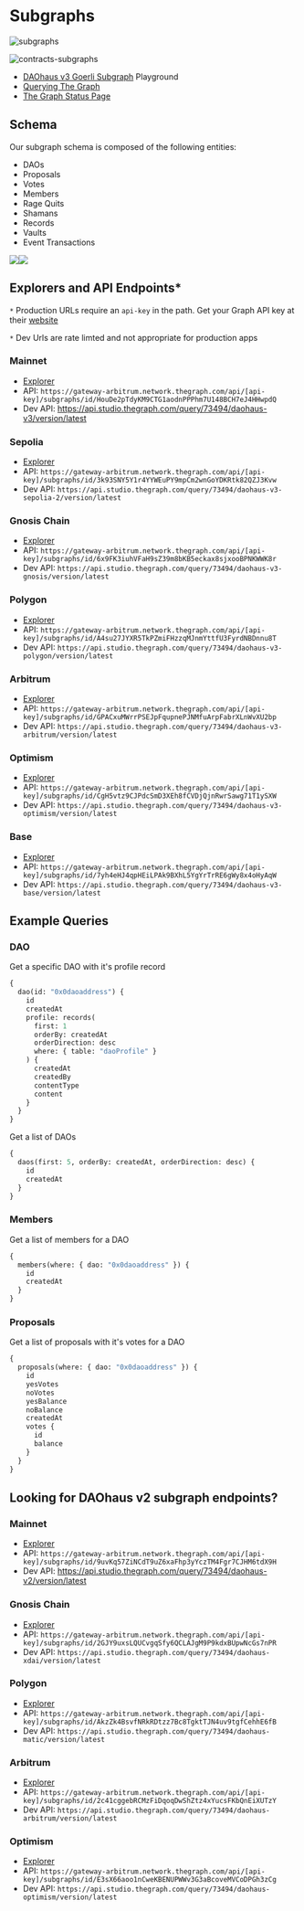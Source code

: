 # Subgraphs

![subgraphs](https://github.com/HausDAO/monorepo/assets/522182/fae38f9a-0b29-45a2-846d-49ea2072f1be)

![contracts-subgraphs](https://github.com/HausDAO/monorepo/assets/522182/b8ffd507-cb9e-4dd7-aaed-c3b40c0c6074)

- [DAOhaus v3 Goerli Subgraph](https://thegraph.com/hosted-service/subgraph/hausdao/daohaus-v3-goerli) Playground
- [Querying The Graph](https://thegraph.com/docs/en/querying/querying-the-graph/)
- [The Graph Status Page](https://status.thegraph.com)

## Schema

Our subgraph schema is composed of the following entities:

- DAOs
- Proposals
- Votes
- Members
- Rage Quits
- Shamans
- Records
- Vaults
- Event Transactions

![](https://hackmd.io/_uploads/ry-L28kJT.png)![](https://hackmd.io/_uploads/r1x8EqVUJa.jpg)

## Explorers and API Endpoints\*

`*` Production URLs require an `api-key` in the path. Get your Graph API key at their [website](https://thegraph.com/studio/)

`*` Dev Urls are rate limted and not appropriate for production apps

### Mainnet

- [Explorer](https://thegraph.com/explorer/subgraphs/HouDe2pTdyKM9CTG1aodnPPPhm7U148BCH7eJ4HHwpdQ?view=Overview&chain=arbitrum-one)
- API: `https://gateway-arbitrum.network.thegraph.com/api/[api-key]/subgraphs/id/HouDe2pTdyKM9CTG1aodnPPPhm7U148BCH7eJ4HHwpdQ`
- Dev API: https://api.studio.thegraph.com/query/73494/daohaus-v3/version/latest

### Sepolia

- [Explorer](https://thegraph.com/explorer/subgraphs/3k93SNY5Y1r4YYWEuPY9mpCm2wnGoYDKRtk82QZJ3Kvw?view=Overview&chain=arbitrum-one)
- API: `https://gateway-arbitrum.network.thegraph.com/api/[api-key]/subgraphs/id/3k93SNY5Y1r4YYWEuPY9mpCm2wnGoYDKRtk82QZJ3Kvw`
- Dev API: `https://api.studio.thegraph.com/query/73494/daohaus-v3-sepolia-2/version/latest`

### Gnosis Chain

- [Explorer](https://thegraph.com/explorer/subgraphs/6x9FK3iuhVFaH9sZ39m8bKB5eckax8sjxooBPNKWWK8r?view=Overview&chain=arbitrum-one)
- API: `https://gateway-arbitrum.network.thegraph.com/api/[api-key]/subgraphs/id/6x9FK3iuhVFaH9sZ39m8bKB5eckax8sjxooBPNKWWK8r`
- Dev API: `https://api.studio.thegraph.com/query/73494/daohaus-v3-gnosis/version/latest`

### Polygon

- [Explorer](https://thegraph.com/explorer/subgraphs/A4su27JYXR5TkPZmiFHzzqMJnmYttfU3FyrdNBDnnu8T?view=Overview&chain=arbitrum-one)
- API: `https://gateway-arbitrum.network.thegraph.com/api/[api-key]/subgraphs/id/A4su27JYXR5TkPZmiFHzzqMJnmYttfU3FyrdNBDnnu8T`
- Dev API: `https://api.studio.thegraph.com/query/73494/daohaus-v3-polygon/version/latest`

### Arbitrum

- [Explorer](https://thegraph.com/explorer/subgraphs/GPACxuMWrrPSEJpFqupnePJNMfuArpFabrXLnWvXU2bp?view=Overview&chain=arbitrum-one)
- API: `https://gateway-arbitrum.network.thegraph.com/api/[api-key]/subgraphs/id/GPACxuMWrrPSEJpFqupnePJNMfuArpFabrXLnWvXU2bp`
- Dev API: `https://api.studio.thegraph.com/query/73494/daohaus-v3-arbitrum/version/latest`

### Optimism

- [Explorer](https://thegraph.com/explorer/subgraphs/CgH5vtz9CJPdcSmD3XEh8fCVDjQjnRwrSawg71T1ySXW?view=Overview&chain=arbitrum-one)
- API: `https://gateway-arbitrum.network.thegraph.com/api/[api-key]/subgraphs/id/CgH5vtz9CJPdcSmD3XEh8fCVDjQjnRwrSawg71T1ySXW`
- Dev API: `https://api.studio.thegraph.com/query/73494/daohaus-v3-optimism/version/latest`

### Base

- [Explorer](https://thegraph.com/explorer/subgraphs/7yh4eHJ4qpHEiLPAk9BXhL5YgYrTrRE6gWy8x4oHyAqW?view=Overview&chain=arbitrum-one)
- API: `https://gateway-arbitrum.network.thegraph.com/api/[api-key]/subgraphs/id/7yh4eHJ4qpHEiLPAk9BXhL5YgYrTrRE6gWy8x4oHyAqW`
- Dev API: `https://api.studio.thegraph.com/query/73494/daohaus-v3-base/version/latest`

## Example Queries

### DAO

Get a specific DAO with it's profile record

```graphql
{
  dao(id: "0x0daoaddress") {
    id
    createdAt
    profile: records(
      first: 1
      orderBy: createdAt
      orderDirection: desc
      where: { table: "daoProfile" }
    ) {
      createdAt
      createdBy
      contentType
      content
    }
  }
}
```

Get a list of DAOs

```graphql
{
  daos(first: 5, orderBy: createdAt, orderDirection: desc) {
    id
    createdAt
  }
}
```

### Members

Get a list of members for a DAO

```graphql
{
  members(where: { dao: "0x0daoaddress" }) {
    id
    createdAt
  }
}
```

### Proposals

Get a list of proposals with it's votes for a DAO

```graphql
{
  proposals(where: { dao: "0x0daoaddress" }) {
    id
    yesVotes
    noVotes
    yesBalance
    noBalance
    createdAt
    votes {
      id
      balance
    }
  }
}
```

## Looking for DAOhaus v2 subgraph endpoints?

### Mainnet

- [Explorer](https://thegraph.com/explorer/subgraphs/9uvKq57ZiNCdT9uZ6xaFhp3yYczTM4Fgr7CJHM6tdX9H?view=Overview&chain=arbitrum-one)
- API: `https://gateway-arbitrum.network.thegraph.com/api/[api-key]/subgraphs/id/9uvKq57ZiNCdT9uZ6xaFhp3yYczTM4Fgr7CJHM6tdX9H`
- Dev API: https://api.studio.thegraph.com/query/73494/daohaus-v2/version/latest

### Gnosis Chain

- [Explorer](https://thegraph.com/explorer/subgraphs/2GJY9uxsLQUCvgqSfy6QCLAJgM9P9kdxBUpwNcGs7nPR?view=Overview&chain=arbitrum-one)
- API: `https://gateway-arbitrum.network.thegraph.com/api/[api-key]/subgraphs/id/2GJY9uxsLQUCvgqSfy6QCLAJgM9P9kdxBUpwNcGs7nPR`
- Dev API: `https://api.studio.thegraph.com/query/73494/daohaus-xdai/version/latest`

### Polygon

- [Explorer](https://thegraph.com/explorer/subgraphs/AkzZk4BsvfNRkRDtzz7Bc8TgktTJN4uv9tgfCehhE6fB?view=Overview&chain=arbitrum-one)
- API: `https://gateway-arbitrum.network.thegraph.com/api/[api-key]/subgraphs/id/AkzZk4BsvfNRkRDtzz7Bc8TgktTJN4uv9tgfCehhE6fB`
- Dev API: `https://api.studio.thegraph.com/query/73494/daohaus-matic/version/latest`

### Arbitrum

- [Explorer](https://thegraph.com/explorer/subgraphs/2c41cggebRCMzFiDqoqDwShZtz4xYucsFKbQnEiXUTzY?view=Overview&chain=arbitrum-one)
- API: `https://gateway-arbitrum.network.thegraph.com/api/[api-key]/subgraphs/id/2c41cggebRCMzFiDqoqDwShZtz4xYucsFKbQnEiXUTzY`
- Dev API: `https://api.studio.thegraph.com/query/73494/daohaus-arbitrum/version/latest`

### Optimism

- [Explorer](https://thegraph.com/explorer/subgraphs/E3sX66aoo1nCweKBENUPWWv3G3aBcoveMVCoDPGh3zCg?view=Overview&chain=arbitrum-one)
- API: `https://gateway-arbitrum.network.thegraph.com/api/[api-key]/subgraphs/id/E3sX66aoo1nCweKBENUPWWv3G3aBcoveMVCoDPGh3zCg`
- Dev API: `https://api.studio.thegraph.com/query/73494/daohaus-optimism/version/latest`
